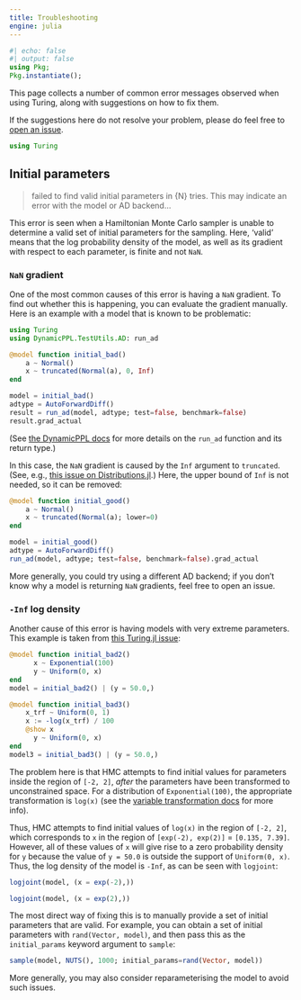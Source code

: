 ```yaml
---
title: Troubleshooting
engine: julia
---
```


```julia
#| echo: false
#| output: false
using Pkg;
Pkg.instantiate();
```

This page collects a number of common error messages observed when using Turing, along with suggestions on how to fix them.

If the suggestions here do not resolve your problem, please do feel free to [open an issue](https://github.com/TuringLang/Turing.jl/issues).

```julia
using Turing
```

## Initial parameters

> failed to find valid initial parameters in {N} tries. This may indicate an error with the model or AD backend...

This error is seen when a Hamiltonian Monte Carlo sampler is unable to determine a valid set of initial parameters for the sampling.
Here, 'valid' means that the log probability density of the model, as well as its gradient with respect to each parameter, is finite and not `NaN`.

### `NaN` gradient

One of the most common causes of this error is having a `NaN` gradient.
To find out whether this is happening, you can evaluate the gradient manually.
Here is an example with a model that is known to be problematic:

```julia
using Turing
using DynamicPPL.TestUtils.AD: run_ad

@model function initial_bad()
    a ~ Normal()
    x ~ truncated(Normal(a), 0, Inf)
end

model = initial_bad()
adtype = AutoForwardDiff()
result = run_ad(model, adtype; test=false, benchmark=false)
result.grad_actual
```

(See [the DynamicPPL docs](https://turinglang.org/DynamicPPL.jl/stable/api/#AD-testing-and-benchmarking-utilities) for more details on the `run_ad` function and its return type.)

In this case, the `NaN` gradient is caused by the `Inf` argument to `truncated`.
(See, e.g., [this issue on Distributions.jl](https://github.com/JuliaStats/Distributions.jl/issues/1910).)
Here, the upper bound of `Inf` is not needed, so it can be removed:

```julia
@model function initial_good()
    a ~ Normal()
    x ~ truncated(Normal(a); lower=0)
end

model = initial_good()
adtype = AutoForwardDiff()
run_ad(model, adtype; test=false, benchmark=false).grad_actual
```

More generally, you could try using a different AD backend; if you don't know why a model is returning `NaN` gradients, feel free to open an issue.

### `-Inf` log density

Another cause of this error is having models with very extreme parameters.
This example is taken from [this Turing.jl issue](https://github.com/TuringLang/Turing.jl/issues/2476):

```julia
@model function initial_bad2()
	  x ~ Exponential(100)
	  y ~ Uniform(0, x)
end
model = initial_bad2() | (y = 50.0,)

@model function initial_bad3()
    x_trf ~ Uniform(0, 1)
    x := -log(x_trf) / 100
    @show x
	  y ~ Uniform(0, x)
end
model3 = initial_bad3() | (y = 50.0,)
```

The problem here is that HMC attempts to find initial values for parameters inside the region of `[-2, 2]`, _after_ the parameters have been transformed to unconstrained space.
For a distribution of `Exponential(100)`, the appropriate transformation is `log(x)` (see the [variable transformation docs]({{< meta dev-transforms-distributions >}}) for more info).

Thus, HMC attempts to find initial values of `log(x)` in the region of `[-2, 2]`, which corresponds to `x` in the region of `[exp(-2), exp(2)]` = `[0.135, 7.39]`.
However, all of these values of `x` will give rise to a zero probability density for `y` because the value of `y = 50.0` is outside the support of `Uniform(0, x)`.
Thus, the log density of the model is `-Inf`, as can be seen with `logjoint`:

```julia
logjoint(model, (x = exp(-2),))
```

```julia
logjoint(model, (x = exp(2),))
```

The most direct way of fixing this is to manually provide a set of initial parameters that are valid.
For example, you can obtain a set of initial parameters with `rand(Vector, model)`, and then pass this as the `initial_params` keyword argument to `sample`:

```julia
sample(model, NUTS(), 1000; initial_params=rand(Vector, model))
```

More generally, you may also consider reparameterising the model to avoid such issues.

